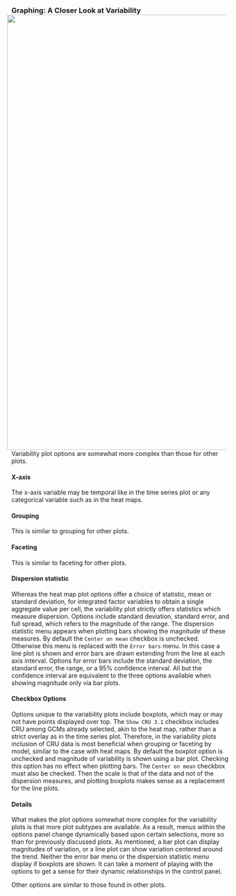 ### Graphing: A Closer Look at Variability <img style="float: right; padding-left: 10px; padding-right: 10px" src="screenshots/plotVR_example_1_black.png" width="1000"/>
Variability plot options are somewhat more complex than those for other plots.

#### X-axis
The x-axis variable may be temporal like in the time series plot or any categorical variable such as in the heat maps.

#### Grouping
This is similar to grouping for other plots.

#### Faceting
This is similar to faceting for other plots.

#### Dispersion statistic
Whereas the heat map plot options offer a choice of statistic, mean or standard deviation, for integrated factor variables to obtain a single aggregate value per cell,
the variability plot strictly offers statistics which measure dispersion. Options include standard deviation, standard error, and full spread, which refers to the magnitude of the range.
The dispersion statistic menu appears when plotting bars showing the magnitude of these measures. By default the `Center on mean` checkbox is unchecked.
Otherwise this menu is replaced with the `Error bars` menu. In this case a line plot is shown and error bars are drawn extending from the line at each axis interval.
Options for error bars include the standard deviation, the standard error, the range, or a 95% confidence interval.
All but the confidence interval are equivalent to the three options available when showing magnitude only via bar plots.

#### Checkbox Options
Options unique to the variability plots include boxplots, which may or may not have points displayed over top.
The `Show CRU 3.1` checkbox includes CRU among GCMs already selected, akin to the heat map, rather than a strict overlay as in the time series plot.
Therefore, in the variability plots inclusion of CRU data is most beneficial when grouping or faceting by model, similar to the case with heat maps.
By default the boxplot option is unchecked and magnitude of variability is shown using a bar plot.
Checking this option has no effect when plotting bars. The `Center on mean` checkbox must also be checked.
Then the scale is that of the data and not of the dispersion measures, and plotting boxplots makes sense as a replacement for the line plots.

#### Details
What makes the plot options somewhat more complex for the variability plots is that more plot subtypes are available.
As a result, menus within the options panel change dynamically based upon certain selections, more so than for previously discussed plots.
As mentioned, a bar plot can display magnitudes of variation, or a line plot can show variation centered around the trend.
Neither the error bar menu or the dispersion statistic menu display if boxplots are shown.
It can take a moment of playing with the options to get a sense for their dynamic relationships in the control panel.

Other options are similar to those found in other plots.
